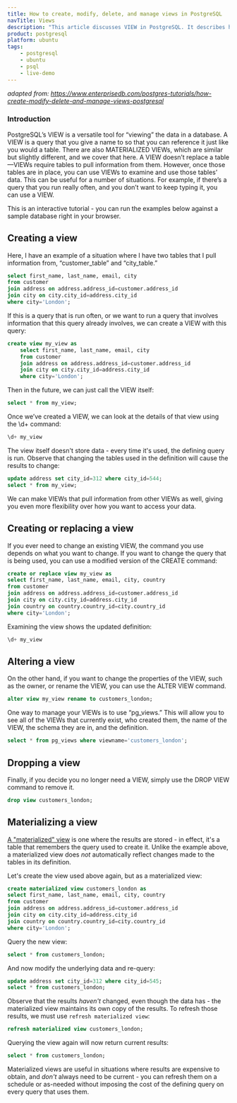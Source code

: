 ```yaml
---
title: How to create, modify, delete, and manage views in PostgreSQL
navTitle: Views
description: "This article discusses VIEW in PostgreSQL. It describes how a VIEW functions as a shortcut if calling the same query multiple times, then defines the following commands: CREATE VIEW, ALTER VIEW, DROP VIEW" 
product: postgresql
platform: ubuntu
tags:
    - postgresql
    - ubuntu
    - psql
    - live-demo
---
```


*adapted from: https://www.enterprisedb.com/postgres-tutorials/how-create-modify-delete-and-manage-views-postgresql*

### Introduction

PostgreSQL’s VIEW is a versatile tool for “viewing” the data in a database. A VIEW is a query that you give a name to so that you can reference it just like you would a table. There are also MATERIALIZED VIEWs, which are similar but slightly different, and we cover that here. A VIEW doesn’t replace a table—VIEWs require tables to pull information from them. However, once those tables are in place, you can use VIEWs to examine and use those tables’ data. This can be useful for a number of situations. For example, if there’s a query that you run really often, and you don’t want to keep typing it, you can use a VIEW. 

This is an interactive tutorial - you can run the examples below against a sample database right in your browser.

<KatacodaPanel account="enterprisedb" scenario="sandbox" codelanguages="sql"/>

## Creating a view

Here, I have an example of a situation where I have two tables that I pull information from, “customer_table” and “city_table.”

```sql
select first_name, last_name, email, city 
from customer
join address on address.address_id=customer.address_id
join city on city.city_id=address.city_id
where city='London';
```

If this is a query that is run often, or we want to run a query that involves information that this query already involves, we can create a VIEW with this query:

```sql
create view my_view as 
    select first_name, last_name, email, city 
    from customer
    join address on address.address_id=customer.address_id
    join city on city.city_id=address.city_id
    where city='London';
```

Then in the future, we can just call the VIEW itself:

```sql
select * from my_view;
```

Once we’ve created a VIEW, we can look at the details of that view using the \d+ command:

```sql
\d+ my_view
```

The view itself doesn't store data - every time it's used, the defining query is run. Observe that changing the tables used in the definition will cause the results to change:

```sql
update address set city_id=312 where city_id=544;
select * from my_view;
```

We can make VIEWs that pull information from other VIEWs as well, giving you even more flexibility over how you want to access your data.

## Creating or replacing a view

If you ever need to change an existing VIEW, the command you use depends on what you want to change. If you want to change the query that is being used, you can use a modified version of the CREATE command:

```sql
create or replace view my_view as 
select first_name, last_name, email, city, country
from customer
join address on address.address_id=customer.address_id
join city on city.city_id=address.city_id
join country on country.country_id=city.country_id
where city='London';
```

Examining the view shows the updated definition: 

```sql
\d+ my_view
```

## Altering a view

On the other hand, if you want to change the properties of the VIEW, such as the owner, or rename the VIEW, you can use the ALTER VIEW command.

```sql
alter view my_view rename to customers_london;
```

One way to manage your VIEWs is to use “pg_views.” This will allow you to see all of the VIEWs that currently exist, who created them, the name of the VIEW, the schema they are in, and the definition.

```sql
select * from pg_views where viewname='customers_london'; 
```

## Dropping a view

Finally, if you decide you no longer need a VIEW, simply use the DROP VIEW command to remove it.

```sql
drop view customers_london;
```

## Materializing a view

[A "materialized" view](https://www.postgresql.org/docs/current/rules-materializedviews.html) is one where the results are stored - in effect, it's a table that remembers the query used to create it. Unlike the example above, a materialized view does *not* automatically reflect changes made to the tables in its definition.

Let's create the view used above again, but as a materialized view:

```sql
create materialized view customers_london as 
select first_name, last_name, email, city, country
from customer
join address on address.address_id=customer.address_id
join city on city.city_id=address.city_id
join country on country.country_id=city.country_id
where city='London';
```

Query the new view:

```sql
select * from customers_london;
```

And now modify the underlying data and re-query:

```sql
update address set city_id=312 where city_id=545;
select * from customers_london;
```

Observe that the results *haven't* changed, even though the data has - the materialized view maintains its own copy of the results. To refresh those results, we must use `refresh materialized view`:

```sql
refresh materialized view customers_london;
```

Querying the view again will now return current results:

```sql
select * from customers_london;
```

Materialized views are useful in situations where results are expensive to obtain, and *don't* always need to be current - you can refresh them on a schedule or as-needed without imposing the cost of the defining query on every query that uses them.
